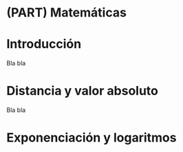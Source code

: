 
# (PART) Matemáticas {-} 

# Introducción

Bla bla

# Distancia y valor absoluto

Bla bla

# Exponenciación y logaritmos {#expLog}








